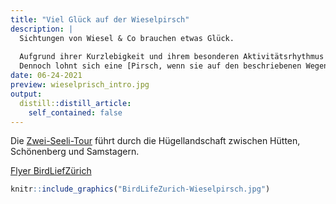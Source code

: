 ```yaml
---
title: "Viel Glück auf der Wieselpirsch"
description: |
  Sichtungen von Wiesel & Co brauchen etwas Glück.
  
  Aufgrund ihrer Kurzlebigkeit und ihrem besonderen Aktivitätsrhythmus sind gezielte Beobachtungen dieser Tierarten schwierig.
  Dennoch lohnt sich eine [Pirsch, wenn sie auf den beschriebenen Wegen gehen] und die Sinne schärfen!
date: 06-24-2021
preview: wieselprisch_intro.jpg
output:
  distill::distill_article:
    self_contained: false
---
```


Die [Zwei-Seeli-Tour](https://map.wanderland.ch/?lang=de&p=&route=all&photos=yes&logo=yes&season=summer&resolution=1.01&E=2692342&N=1226467&bgLayer=pk&layers=Wanderland%2CStation&trackId=6665128) führt durch die Hügellandschaft zwischen Hütten, Schönenberg und Samstagern.

[Flyer BirdLiefZürich](BirdLifeZurich-Wieselpirsch.pdf)

```r
knitr::include_graphics("BirdLifeZurich-Wieselpirsch.jpg")
```


